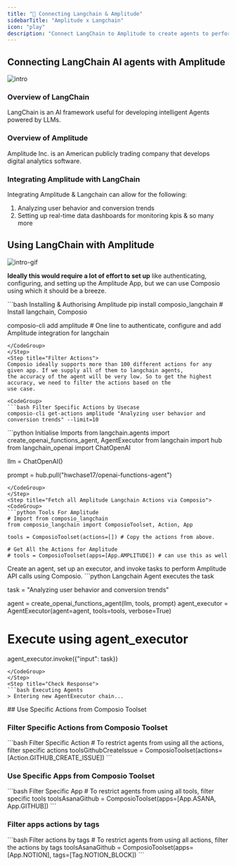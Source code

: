 ```yaml
---
title: "🚀 Connecting Langchain & Amplitude"
sidebarTitle: "Amplitude x Langchain"
icon: "play"
description: "Connect LangChain to Amplitude to create agents to perform tasks using natural language"
---
```


## Connecting LangChain AI agents with Amplitude
![intro](/media/intro.jpg)

### Overview of LangChain

LangChain is an AI framework useful for developing intelligent Agents powered by LLMs.

### Overview of Amplitude

Amplitude Inc. is an American publicly trading company that develops digital analytics software.

### Integrating Amplitude with LangChain

Integrating Amplitude & Langchain can allow for the following:

1. Analyzing user behavior and conversion trends
2. Setting up real-time data dashboards for monitoring kpis
& so many more

## Using LangChain with Amplitude
![intro-gif](/media/intro.gif)
<Steps>
<Step title="Setting Up the Environment">

**Ideally this would require a lot of effort to set up** like authenticating, configuring, and setting up the Amplitude App, but we can use Composio using which it should be a breeze.

<CodeGroup>
```bash Installing & Authorising Amplitude
pip install composio_langchain # Install langchain, Composio 

composio-cli add amplitude # One line to authenticate, configure and add Amplitude integration for langchain
```
</CodeGroup>
</Step>
<Step title="Filter Actions">
Composio ideally supports more than 100 different actions for any given app. If we supply all of them to langchain agents, 
the accuracy of the agent will be very low. So to get the highest accuracy, we need to filter the actions based on the 
use case.

<CodeGroup>
```bash Filter Specific Actions by Usecase
composio-cli get-actions amplitude "Analyzing user behavior and conversion trends" --limit=10
```
</CodeGroup>

</Step>
<Step title="Import Base Packages">

<CodeGroup>
```python Initialise Imports
from langchain.agents import create_openai_functions_agent, AgentExecutor
from langchain import hub
from langchain_openai import ChatOpenAI


llm = ChatOpenAI()

prompt = hub.pull("hwchase17/openai-functions-agent")
```
</CodeGroup>
</Step>
<Step title="Fetch all Amplitude Langchain Actions via Composio">
<CodeGroup>
```python Tools For Amplitude
# Import from composio_langchain
from composio_langchain import ComposioToolset, Action, App

tools = ComposioToolset(actions=[]) # Copy the actions from above. 

# Get All the Actions for Amplitude
# tools = ComposioToolset(apps=[App.AMPLITUDE]) # can use this as well
```
</CodeGroup>
</Step>
<Step title="Execute the Agent">
Create an agent, set up an executor, and invoke tasks to perform Amplitude API calls using Composio. 
<CodeGroup>
```python Langchain Agent executes the task

task = "Analyzing user behavior and conversion trends"

agent = create_openai_functions_agent(llm, tools, prompt)
agent_executor = AgentExecutor(agent=agent, tools=tools, verbose=True)

# Execute using agent_executor
agent_executor.invoke({"input": task})
```
</CodeGroup>
</Step>
<Step title="Check Response">
```bash Executing Agents
> Entering new AgentExecutor chain...
```
</Step>
</Steps>
## Use Specific Actions from Composio Toolset

### Filter Specific Actions from Composio Toolset

<CodeGroup>
```bash Filter Specific Action
# To restrict agents from using all the actions, filter specific actions
toolsGithubCreateIssue = ComposioToolset(actions=[Action.GITHUB_CREATE_ISSUE])
```
</CodeGroup>

### Use Specific Apps from Composio Toolset
<CodeGroup>
```bash Filter Specific App
# To restrict agents from using all tools, filter specific tools
toolsAsanaGithub = ComposioToolset(apps=[App.ASANA, App.GITHUB])
```
</CodeGroup>

### Filter apps actions by tags 
<CodeGroup>
```bash Filter actions by tags
# To restrict agents from using all actions, filter the actions by tags
toolsAsanaGithub = ComposioToolset(apps=[App.NOTION], tags=[Tag.NOTION_BLOCK])
```
</CodeGroup>

